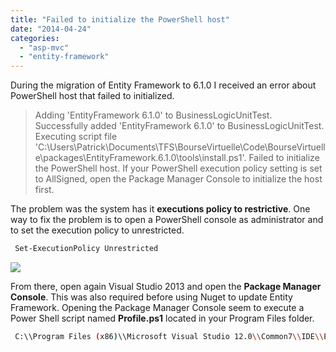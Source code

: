 ```yaml
---
title: "Failed to initialize the PowerShell host"
date: "2014-04-24"
categories: 
  - "asp-mvc"
  - "entity-framework"
---
```


During the migration of Entity Framework to 6.1.0 I received an error about PowerShell host that failed to initialized.

> Adding 'EntityFramework 6.1.0' to BusinessLogicUnitTest. Successfully added 'EntityFramework 6.1.0' to BusinessLogicUnitTest. Executing script file 'C:\\Users\\Patrick\\Documents\\TFS\\BourseVirtuelle\\Code\\BourseVirtuelle\\packages\\EntityFramework.6.1.0\\tools\\install.ps1'. Failed to initialize the PowerShell host. If your PowerShell execution policy setting is set to AllSigned, open the Package Manager Console to initialize the host first.

The problem was the system has it **executions policy to restrictive**. One way to fix the problem is to open a PowerShell console as administrator and to set the execution policy to unrestricted.

```sh
 Set-ExecutionPolicy Unrestricted 
```  

![](images/PowerShellSetExecutionPolicy-400x160.png)

From there, open again Visual Studio 2013 and open the **Package Manager Console**. This was also required before using Nuget to update Entity Framework. Opening the Package Manager Console seem to execute a Power Shell script named **Profile.ps1** located in your Program Files folder.

```sh
 C:\\Program Files (x86)\\Microsoft Visual Studio 12.0\\Common7\\IDE\\Extensions\\b331wcwx.fbh\\Modules\\NuGet\\Profile.ps1 
``` 
